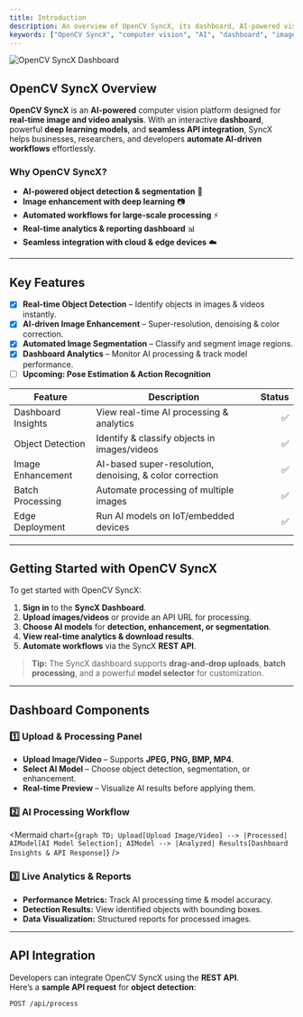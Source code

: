 ```yaml
---
title: Introduction
description: An overview of OpenCV SyncX, its dashboard, AI-powered vision models, and integrations.
keywords: ["OpenCV SyncX", "computer vision", "AI", "dashboard", "image processing"]
---
```


![OpenCV SyncX Dashboard](/images/opencv-syncx-dashboard.png "OpenCV SyncX Dashboard")

## OpenCV SyncX Overview

**OpenCV SyncX** is an **AI-powered** computer vision platform designed for **real-time image and video analysis**. With an interactive **dashboard**, powerful **deep learning models**, and **seamless API integration**, SyncX helps businesses, researchers, and developers **automate AI-driven workflows** effortlessly.

### **Why OpenCV SyncX?**
- **AI-powered object detection & segmentation** 🧠
- **Image enhancement with deep learning** 📷
- **Automated workflows for large-scale processing** ⚡
- **Real-time analytics & reporting dashboard** 📊
- **Seamless integration with cloud & edge devices** ☁️

---

## Key Features

- [x] **Real-time Object Detection** – Identify objects in images & videos instantly.
- [x] **AI-driven Image Enhancement** – Super-resolution, denoising & color correction.
- [x] **Automated Image Segmentation** – Classify and segment image regions.
- [x] **Dashboard Analytics** – Monitor AI processing & track model performance.
- [ ] **Upcoming: Pose Estimation & Action Recognition**

| Feature            | Description                                      | Status  |
| ----------------- | ---------------------------------------------- | ------: |
| Dashboard Insights | View real-time AI processing & analytics        | ✅ |
| Object Detection  | Identify & classify objects in images/videos     | ✅ |
| Image Enhancement | AI-based super-resolution, denoising, & color correction | ✅ |
| Batch Processing  | Automate processing of multiple images           | ✅ |
| Edge Deployment  | Run AI models on IoT/embedded devices             | ✅ |

---

## Getting Started with OpenCV SyncX

To get started with OpenCV SyncX:

1. **Sign in** to the **SyncX Dashboard**.
2. **Upload images/videos** or provide an API URL for processing.
3. **Choose AI models** for **detection, enhancement, or segmentation**.
4. **View real-time analytics & download results**.
5. **Automate workflows** via the SyncX **REST API**.

> **Tip:** The SyncX dashboard supports **drag-and-drop uploads**, **batch processing**, and a powerful **model selector** for customization.

---

## Dashboard Components

### **1️⃣ Upload & Processing Panel**
- **Upload Image/Video** – Supports **JPEG, PNG, BMP, MP4**.
- **Select AI Model** – Choose object detection, segmentation, or enhancement.
- **Real-time Preview** – Visualize AI results before applying them.

### **2️⃣ AI Processing Workflow**
<Mermaid
  chart={`graph TD;
  Upload[Upload Image/Video] --> |Processed| AIModel[AI Model Selection];
  AIModel --> |Analyzed| Results[Dashboard Insights & API Response]`}
/>

### **3️⃣ Live Analytics & Reports**
- **Performance Metrics:** Track AI processing time & model accuracy.
- **Detection Results:** View identified objects with bounding boxes.
- **Data Visualization:** Structured reports for processed images.

---

## API Integration

Developers can integrate OpenCV SyncX using the **REST API**.  
Here’s a **sample API request** for **object detection**:

```bash
POST /api/process
